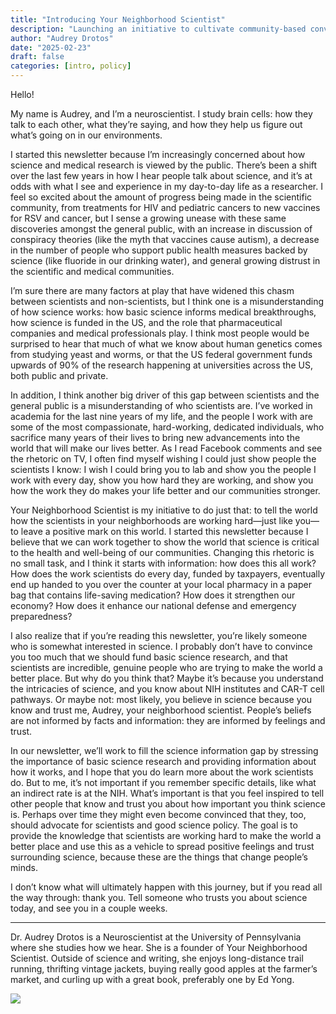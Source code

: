 ```yaml
---
title: "Introducing Your Neighborhood Scientist"
description: "Launching an initiative to cultivate community-based conversations about science, science policy, and scientists"
author: "Audrey Drotos"
date: "2025-02-23"
draft: false
categories: [intro, policy]
---
```


Hello!

My name is Audrey, and I'm a neuroscientist. I study brain cells: how they talk
to each other, what they're saying, and how they help us figure out what's going
on in our environments.

I started this newsletter because I'm increasingly concerned about how science
and medical research is viewed by the public. There's been a shift over the last
few years in how I hear people talk about science, and it's at odds with what I
see and experience in my day-to-day life as a researcher. I feel so excited
about the amount of progress being made in the scientific community, from
treatments for HIV and pediatric cancers to new vaccines for RSV and cancer, but
I sense a growing unease with these same discoveries amongst the general public,
with an increase in discussion of conspiracy theories (like the myth that
vaccines cause autism), a decrease in the number of people who support public
health measures backed by science (like fluoride in our drinking water), and
general growing distrust in the scientific and medical communities.

I'm sure there are many factors at play that have widened this chasm between
scientists and non-scientists, but I think one is a misunderstanding of how
science works: how basic science informs medical breakthroughs, how science is
funded in the US, and the role that pharmaceutical companies and medical
professionals play. I think most people would be surprised to hear that much of
what we know about human genetics comes from studying yeast and worms, or that
the US federal government funds upwards of 90% of the research happening at
universities across the US, both public and private.

In addition, I think another big driver of this gap between scientists and the
general public is a misunderstanding of who scientists are. I've worked in
academia for the last nine years of my life, and the people I work with are some
of the most compassionate, hard-working, dedicated individuals, who sacrifice
many years of their lives to bring new advancements into the world that will
make our lives better. As I read Facebook comments and see the rhetoric on TV, I
often find myself wishing I could just show people the scientists I know: I wish
I could bring you to lab and show you the people I work with every day, show you
how hard they are working, and show you how the work they do makes your life
better and our communities stronger.

Your Neighborhood Scientist is my initiative to do just that: to tell the world
how the scientists in your neighborhoods are working hard—just like you—to leave
a positive mark on this world. I started this newsletter because I believe that
we can work together to show the world that science is critical to the health
and well-being of our communities. Changing this rhetoric is no small task, and
I think it starts with information: how does this all work? How does the work
scientists do every day, funded by taxpayers, eventually end up handed to you
over the counter at your local pharmacy in a paper bag that contains life-saving
medication? How does it strengthen our economy? How does it enhance our national
defense and emergency preparedness?

I also realize that if you're reading this newsletter, you're likely someone who
is somewhat interested in science. I probably don't have to convince you too
much that we should fund basic science research, and that scientists are
incredible, genuine people who are trying to make the world a better place. But
why do you think that? Maybe it's because you understand the intricacies of
science, and you know about NIH institutes and CAR-T cell pathways. Or maybe
not: most likely, you believe in science because you know and trust me, Audrey,
your neighborhood scientist. People's beliefs are not informed by facts and
information: they are informed by feelings and trust.

In our newsletter, we'll work to fill the science information gap by stressing
the importance of basic science research and providing information about how it
works, and I hope that you do learn more about the work scientists do. But to
me, it's not important if you remember specific details, like what an indirect
rate is at the NIH. What's important is that you feel inspired to tell other
people that know and trust you about how important you think science is. Perhaps
over time they might even become convinced that they, too, should advocate for
scientists and good science policy. The goal is to provide the knowledge that
scientists are working hard to make the world a better place and use this as a
vehicle to spread positive feelings and trust surrounding science,  because
these are the things that change people's minds.

I don't know what will ultimately happen with this journey, but if you read all
the way through: thank you. Tell someone who trusts you about science today, and
see you in a couple weeks.

<hr>

::: {.callout-note title="About the author" style="" icon=false}
Dr. Audrey Drotos is a Neuroscientist at the University of Pennsylvania
where she studies how we hear. She is a founder of Your Neighborhood Scientist.
Outside of science and writing, she enjoys long-distance trail running,
thrifting vintage jackets, buying really good apples at the farmer's market, and
curling up with a great book, preferably one by Ed Yong.

![](acd.jpg)
:::
